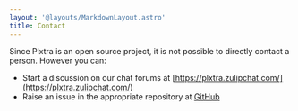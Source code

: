 ```yaml
---
layout: '@layouts/MarkdownLayout.astro'
title: Contact
---
```


Since Plxtra is an open source project, it is not possible to directly contact a person.  However you can:
* Start a discussion on our chat forums at [https://plxtra.zulipchat.com/](https://plxtra.zulipchat.com/)
* Raise an issue in the appropriate repository at [GitHub](https://github.com/plxtra)

